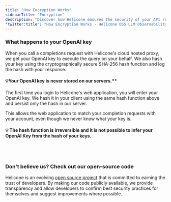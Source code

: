 ```yaml
---
title: "How Encryption Works"
sidebarTitle: "Encryption"
description: "Discover how Helicone ensures the security of your API requests through advanced encryption methods and secure handling of API keys."
"twitter:title": "How Encryption Works - Helicone OSS LLM Observability"
---
```


### What happens to your OpenAI key

When you call a completions request with Helicone's cloud hosted proxy, we get
your OpenAI key to execute the query on your behalf. We also hash your key using
the cryptographically secure SHA-256 hash function and log the hash with your
response.

#### 💡Your OpenAI key is never stored on our servers.\*\*

The first time you login to Helicone's web application, you will enter your
OpenAI key. We hash it in your client using the same hash function above and
persist only the hash in our server.

This allows the web application to match your completion requests with your
account, even though we never know what your key is.

#### 💡 The hash function is irreversible and it is not possible to infer your OpenAI Key from the hash of your keys.

## <br />

### Don't believe us? Check out our open-source code

Helicone is an evolving [open source project](https://github.com/Helicone/valyr)
that is committed to earning the trust of developers. By making our code
publicly available, we provide transparency and allow developers to confirm best
security practices for themselves and suggest improvements where possible.
